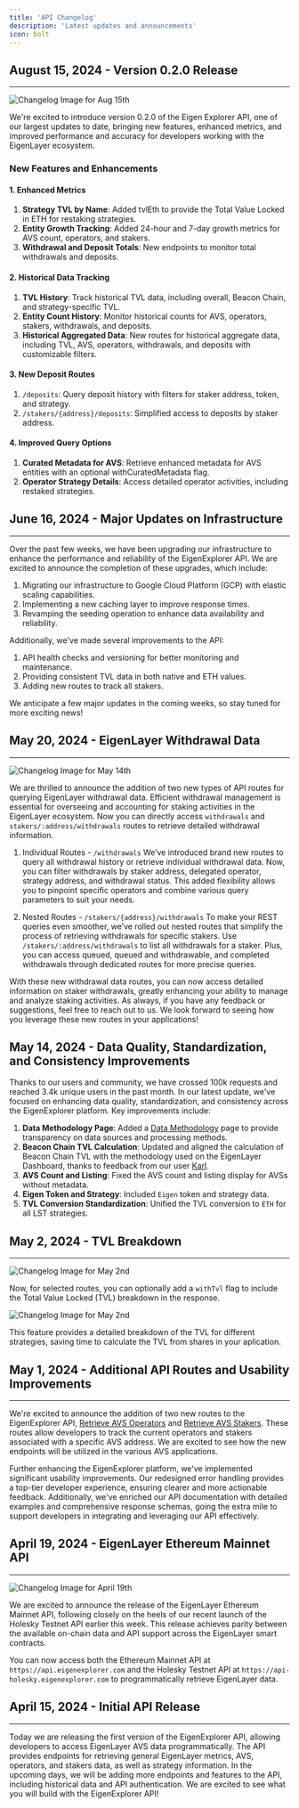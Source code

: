 ```yaml
---
title: 'API Changelog'
description: 'Latest updates and announcements'
icon: bolt
---
```


## August 15, 2024 - Version 0.2.0 Release

---

<Frame type='glass'>
    <img
        src='/public/images/changelog/api-0.2.png'
        alt='Changelog Image for Aug 15th'
    />
</Frame>

We're excited to introduce version 0.2.0 of the Eigen Explorer API, one of our largest
updates to date, bringing new features, enhanced metrics, and improved performance
and accuracy for developers working with the EigenLayer ecosystem.

### New Features and Enhancements

#### 1. Enhanced Metrics

1. **Strategy TVL by Name**: Added tvlEth to provide the Total Value Locked in ETH for restaking strategies.
2. **Entity Growth Tracking**: Added 24-hour and 7-day growth metrics for AVS count, operators, and stakers.
3. **Withdrawal and Deposit Totals**: New endpoints to monitor total withdrawals and deposits.

#### 2. Historical Data Tracking

1. **TVL History**: Track historical TVL data, including overall, Beacon Chain, and strategy-specific TVL.
2. **Entity Count History**: Monitor historical counts for AVS, operators, stakers, withdrawals, and deposits.
3. **Historical Aggregated Data**: New routes for historical aggregate data, including TVL, AVS, operators, withdrawals, and deposits with customizable filters.

#### 3. New Deposit Routes

1. `/deposits`: Query deposit history with filters for staker address, token, and strategy.
2. `/stakers/{address}/deposits`: Simplified access to deposits by staker address.

#### 4. Improved Query Options

1. **Curated Metadata for AVS**: Retrieve enhanced metadata for AVS entities with an optional withCuratedMetadata flag.
2. **Operator Strategy Details**: Access detailed operator activities, including restaked strategies.

## June 16, 2024 - Major Updates on Infrastructure

---

Over the past few weeks, we have been upgrading our infrastructure to enhance the performance and reliability of the EigenExplorer API. We are excited to announce the completion of these upgrades, which include:

1. Migrating our infrastructure to Google Cloud Platform (GCP) with elastic scaling capabilities.
2. Implementing a new caching layer to improve response times.
3. Revamping the seeding operation to enhance data availability and reliability.

Additionally, we've made several improvements to the API:

1. API health checks and versioning for better monitoring and maintenance.
2. Providing consistent TVL data in both native and ETH values.
3. Adding new routes to track all stakers.

We anticipate a few major updates in the coming weeks, so stay tuned for more exciting news!

## May 20, 2024 - EigenLayer Withdrawal Data

---

<Frame type='glass'>
    <img
        src='/public/images/changelog/withdrawals-update.png'
        alt='Changelog Image for May 14th'
    />
</Frame>

We are thrilled to announce the addition of two new types of API routes for querying EigenLayer withdrawal data. Efficient withdrawal management is essential for overseeing and accounting for staking activities in the EigenLayer ecosystem. Now you can directly access `withdrawals` and `stakers/:address/withdrawals` routes to retrieve detailed withdrawal information.

1. Individual Routes - `/withdrawals`
   We’ve introduced brand new routes to query all withdrawal history or retrieve individual withdrawal data. Now, you can filter withdrawals by staker address, delegated operator, strategy address, and withdrawal status. This added flexibility allows you to pinpoint specific operators and combine various query parameters to suit your needs.

1. Nested Routes - `/stakers/{address}/withdrawals`
   To make your REST queries even smoother, we’ve rolled out nested routes that simplify the process of retrieving withdrawals for specific stakers. Use `/stakers/:address/withdrawals` to list all withdrawals for a staker. Plus, you can access queued, queued and withdrawable, and completed withdrawals through dedicated routes for more precise queries.

With these new withdrawal data routes, you can now access detailed information on staker withdrawals, greatly enhancing your ability to manage and analyze staking activities. As always, if you have any feedback or suggestions, feel free to reach out to us. We look forward to seeing how you leverage these new routes in your applications!

## May 14, 2024 - Data Quality, Standardization, and Consistency Improvements

Thanks to our users and community, we have crossed 100k requests and reached 3.4k unique users in the past month. In our latest update, we've focused on enhancing data quality, standardization, and consistency across the EigenExplorer platform. Key improvements include:

1. **Data Methodology Page**: Added a [Data Methodology](https://docs.eigenexplorer.com/api-reference/methodology) page to provide transparency on data sources and processing methods.
2. **Beacon Chain TVL Calculation**: Updated and aligned the calculation of Beacon Chain TVL with the methodology used on the EigenLayer Dashboard, thanks to feedback from our user [Karl](https://twitter.com/karl_0x).
3. **AVS Count and Listing**: Fixed the AVS count and listing display for AVSs without metadata.
4. **Eigen Token and Strategy**: Included `Eigen` token and strategy data.
5. **TVL Conversion Standardization**: Unified the TVL conversion to `ETH` for all LST strategies.

## May 2, 2024 - TVL Breakdown

---

<Frame type='glass'>
    <img
        src='/public/images/changelog/tvl-breakdown.png'
        alt='Changelog Image for May 2nd'
    />
</Frame>

Now, for selected routes, you can optionally add a `withTvl` flag to include the Total Value Locked (TVL) breakdown in the response.

<Frame type='glass'>
    <img
        src='/public/images/changelog/withTvl-demo.png'
        alt='Changelog Image for May 2nd'
    />
</Frame>

This feature provides a detailed breakdown of the TVL for different strategies, saving time to calculate the TVL from shares in your aplication.

## May 1, 2024 - Additional API Routes and Usability Improvements

---

We're excited to announce the addition of two new routes to the EigenExplorer API, [Retrieve AVS Operators](https://docs.eigenexplorer.com/api-reference/endpoint/metrics/retrieve-total-number-of-avs-operators) and [Retrieve AVS Stakers](https://docs.eigenexplorer.com/api-reference/endpoint/metrics/retrieve-total-number-of-avs-stakers). These routes allow developers to track the current operators and stakers associated with a specific AVS address. We are excited to see how the new endpoints will be utilized in the various AVS applications.

Further enhancing the EigenExplorer platform, we've implemented significant usability improvements. Our redesigned error handling provides a top-tier developer experience, ensuring clearer and more actionable feedback. Additionally, we've enriched our API documentation with detailed examples and comprehensive response schemas, going the extra mile to support developers in integrating and leveraging our API effectively.

## April 19, 2024 - EigenLayer Ethereum Mainnet API

---

<Frame type='glass'>
    <img
        src='/public/images/changelog/04-19.png'
        alt='Changelog Image for April 19th'
    />
</Frame>

We are excited to announce the release of the EigenLayer Ethereum Mainnet API, following closely on the heels of our recent launch of the Holesky Testnet API earlier this week. This release achieves parity between the available on-chain data and API support across the EigenLayer smart contracts.

You can now access both the Ethereum Mainnet API at `https://api.eigenexplorer.com` and the Holesky Testnet API at `https://api-holesky.eigenexplorer.com` to programmatically retrieve EigenLayer data.

## April 15, 2024 - Initial API Release

---

Today we are releasing the first version of the EigenExplorer API, allowing developers to access EigenLayer AVS data programmatically. The API provides endpoints for retrieving general EigenLayer metrics, AVS, operators, and stakers data, as well as strategy information. In the upcoming days, we will be adding more endpoints and features to the API, including historical data and API authentication. We are excited to see what you will build with the EigenExplorer API!
